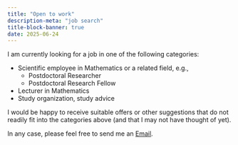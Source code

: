 ```yaml
---
title: "Open to work" 
description-meta: "job search"
title-block-banner: true
date: 2025-06-24
---
```


I am currently looking for a job in one of the following categories:

- Scientific employee in Mathematics or a related field, e.g.,  
  - Postdoctoral Researcher
  - Postdoctoral Research Fellow
- Lecturer in Mathematics
- Study organization, study advice 

I would be happy to receive suitable offers or other suggestions that do not readily fit into the categories above (and that I may not have thought of yet).

In any case, please feel free to send me an [Email](mailto:ulbrich@magenta.de). 












